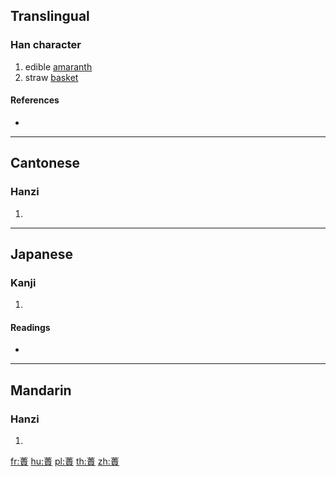 {{character info/new}}
{{also|蒉}}
==Translingual==

===Han character===
{{Han char|rn=140|rad=艸|as=12|sn=18|four=44806|canj=TLMC}}

# edible [[amaranth]]
# straw [[basket]]

====References====
* {{Han ref|kx=1058.280|dkj=31989|dj=1521.150|hdz=53291.010|uh=8562|ud=34146|bh=EB44|bd=60228}}

----

==Cantonese==

===Hanzi===
{{yue-hanzi|jyut=|y=gwai6|sim=蒉}}

# {{defn|lang=yue|sort=艸12}}

----

==Japanese==

===Kanji===
{{ja-kanji|grade=|rs=艸12}}

# {{defn|lang=ja|sort=艸12}}

====Readings====
* {{ja-readings|on=[[かい]] (kai), [[け]] (ke), [[き]] (ki), [[ぎ]] (gi)|kun=[[あれる]] (areru)}}

----

==Mandarin==

===Hanzi===
{{cmn-hanzi|sim=蒉|pin=[[kuì]] ([[kui4]])|wg=k'uei<sup>4</sup>}}

# {{defn|lang=cmn|sort=艸12}}

[[fr:蕢]]
[[hu:蕢]]
[[pl:蕢]]
[[th:蕢]]
[[zh:蕢]]